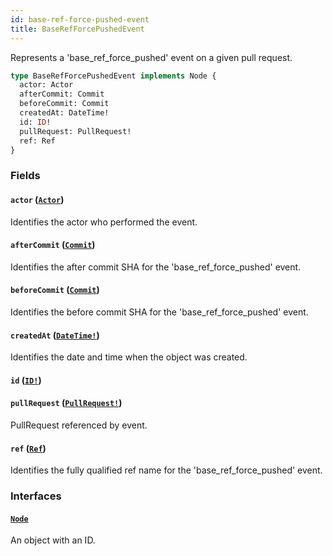 ```yaml
---
id: base-ref-force-pushed-event
title: BaseRefForcePushedEvent
---
```


Represents a 'base_ref_force_pushed' event on a given pull request.

```graphql
type BaseRefForcePushedEvent implements Node {
  actor: Actor
  afterCommit: Commit
  beforeCommit: Commit
  createdAt: DateTime!
  id: ID!
  pullRequest: PullRequest!
  ref: Ref
}
```

### Fields

#### `actor` ([`Actor`](/docs/api/interfaces/actor))

Identifies the actor who performed the event.

#### `afterCommit` ([`Commit`](/docs/api/objects/commit))

Identifies the after commit SHA for the 'base_ref_force_pushed' event.

#### `beforeCommit` ([`Commit`](/docs/api/objects/commit))

Identifies the before commit SHA for the 'base_ref_force_pushed' event.

#### `createdAt` ([`DateTime!`](/docs/api/scalars/date-time))

Identifies the date and time when the object was created.

#### `id` ([`ID!`](/docs/api/scalars/id))

#### `pullRequest` ([`PullRequest!`](/docs/api/objects/pull-request))

PullRequest referenced by event.

#### `ref` ([`Ref`](/docs/api/objects/ref))

Identifies the fully qualified ref name for the 'base_ref_force_pushed' event.

### Interfaces

#### [`Node`](/docs/api/interfaces/node)

An object with an ID.
